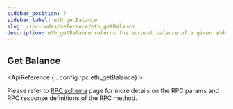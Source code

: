 ```yaml
---
sidebar_position: 7
sidebar_label: eth_getBalance
slug: /rpc-nodes/reference/eth_getBalance
description: eth_getBalance returns the account balance of a given address in wei. Useful for checking the native chain currency balance of an address.
---
```



<head>
    <title>eth_getBalance RPC Method - Moralis Documentation</title>
</head>

## Get Balance

<ApiReference {...config.rpc.eth_getBalance} >
<Admonition type="info" title="Note">

<p>
Please refer to <a href="/rpc-nodes/reference/evm-rpc-schema">RPC schema</a> page for more details on the RPC params and RPC response definitions of the RPC method. 
</p>
</Admonition>
</ApiReference>
